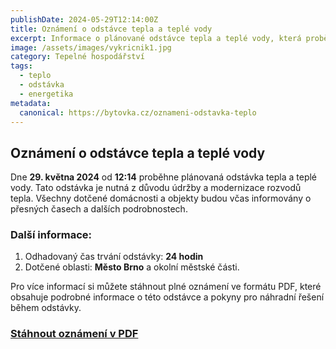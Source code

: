 ```yaml
---
publishDate: 2024-05-29T12:14:00Z
title: Oznámení o odstávce tepla a teplé vody
excerpt: Informace o plánované odstávce tepla a teplé vody, která proběhne dne 29. května 2024. Zjistěte více o důležitých podrobnostech a stáhněte si plné oznámení v PDF formátu.
image: /assets/images/vykricnik1.jpg
category: Tepelné hospodářství
tags:
  - teplo
  - odstávka
  - energetika
metadata:
  canonical: https://bytovka.cz/oznameni-odstavka-teplo
---
```


## Oznámení o odstávce tepla a teplé vody

Dne **29. května 2024** od **12:14** proběhne plánovaná odstávka tepla a teplé vody. Tato odstávka je nutná z důvodu údržby a modernizace rozvodů tepla. Všechny dotčené domácnosti a objekty budou včas informovány o přesných časech a dalších podrobnostech.

### Další informace:

1. Odhadovaný čas trvání odstávky: **24 hodin**
2. Dotčené oblasti: **Město Brno** a okolní městské části.

Pro více informací si můžete stáhnout plné oznámení ve formátu PDF, které obsahuje podrobné informace o této odstávce a pokyny pro náhradní řešení během odstávky.

### [Stáhnout oznámení v PDF](../../assets/files/tepelne-hospodarstvi/oznámení-o-odstávce-tepelné-energie.pdf)
